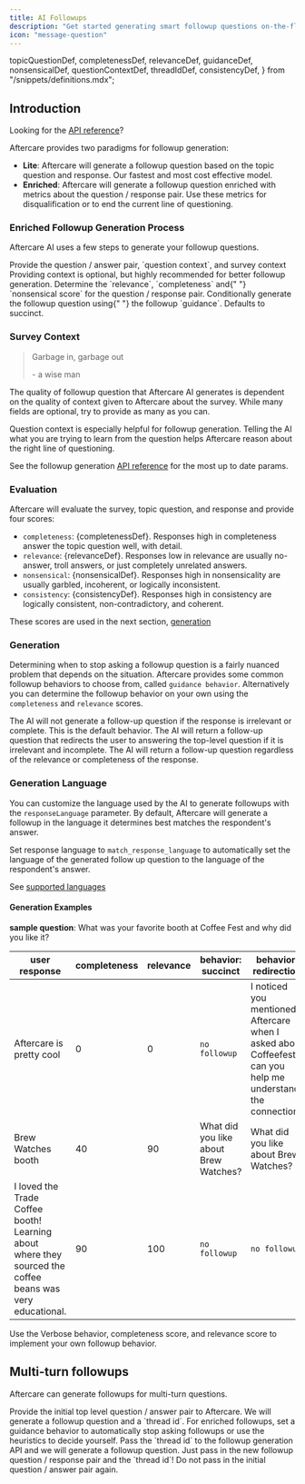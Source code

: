 ```yaml
---
title: AI Followups
description: "Get started generating smart followup questions on-the-fly using AI"
icon: "message-question"
---
```


  topicQuestionDef,
  completenessDef,
  relevanceDef,
  guidanceDef,
  nonsensicalDef,
  questionContextDef,
  threadIdDef,
  consistencyDef,
} from "/snippets/definitions.mdx";

## Introduction

<Tip>Looking for the [API reference](/api-reference/followups/create)?</Tip>

Aftercare provides two paradigms for followup generation:

- **Lite**: Aftercare will generate a followup question based on the topic question and response. Our fastest and most cost effective model.
- **Enriched**: Aftercare will generate a followup question enriched with metrics about the question / response pair. Use these metrics for disqualification or to end the current line of questioning.

### Enriched Followup Generation Process

Aftercare AI uses a few steps to generate your followup questions.

<Steps>
  <Step title="Survey Context">
    Provide the question / answer pair, <Tooltip tip={questionContextDef}>`question context`</Tooltip>, and survey context
    <Note>Providing context is optional, but highly recommended for better followup generation.</Note>

  </Step>
  <Step title="Evaluate">
    Determine the <Tooltip tip={relevanceDef}>`relevance`</Tooltip>, <Tooltip tip={completenessDef}>`completeness`</Tooltip> and{" "}
    <Tooltip tip={nonsensicalDef}>`nonsensical score`</Tooltip> for the question / response pair.
  </Step>
  <Step title="Generate">
    Conditionally generate the followup question using{" "} the followup
    <Tooltip tip={guidanceDef}>`guidance`</Tooltip>. Defaults to succinct. 
  </Step>
</Steps>

### Survey Context

> Garbage in, garbage out
>
> \- a wise man

The quality of followup question that Aftercare AI generates is dependent on the quality of context given to Aftercare about the survey.
While many fields are optional, try to provide as many as you can.

<Tip>
  Question context is especially helpful for followup generation. Telling the AI
  what you are trying to learn from the question helps Aftercare reason about
  the right line of questioning.
</Tip>

See the followup generation [API reference](/api-reference/followups/create) for the most up to date params.

### Evaluation

Aftercare will evaluate the survey, topic question, and response and provide four scores:

- `completeness`: {completenessDef}. Responses high in completeness answer the topic question well, with detail.
- `relevance`: {relevanceDef}. Responses low in relevance are usually no-answer, troll answers, or just completely unrelated answers.
- `nonsensical`: {nonsensicalDef}. Responses high in nonsensicality are usually garbled, incoherent, or logically inconsistent.
- `consistency`: {consistencyDef}. Responses high in consistency are logically consistent, non-contradictory, and coherent. 

These scores are used in the next section, [generation](/followups#generation)

### Generation

Determining when to stop asking a followup question is a fairly nuanced problem that depends on the situation. Aftercare provides some common followup behaviors to choose from, called `guidance behavior`. Alternatively you can determine the followup behavior on your own using the `completeness` and `relevance` scores.

<CardGroup cols={3}>
  <Card title="Succinct (default)" icon="pencil">
    The AI will not generate a follow-up question if the response is irrelevant
    or complete. This is the default behavior.
  </Card>
  <Card title="Redirection" icon="person-walking-arrow-loop-left">
    The AI will return a follow-up question that redirects the user to answering
    the top-level question if it is irrelevant and incomplete.
  </Card>
  <Card title="Verbose" icon="comment-dots">
    The AI will return a follow-up question regardless of the relevance or
    completeness of the response.
  </Card>
</CardGroup>

### Generation Language

You can customize the language used by the AI to generate followups with the `responseLanguage` parameter. By default, Aftercare will generate a followup in the language it determines best matches the respondent's answer.

Set response language to `match_response_language` to automatically set the language of the generated follow up question to the language of the respondent's answer.

<Tip>See [supported languages](/languages)</Tip>

#### Generation Examples

**sample question**: What was your favorite booth at Coffee Fest and why did you like it?

| **user response**                                                                                        | **completeness** | **relevance** | **behavior: succinct**                | **behavior: redirection**                                                                                   | **behavior: verbose**                                                                                       |
| -------------------------------------------------------------------------------------------------------- | ---------------- | ------------- | ------------------------------------- | ----------------------------------------------------------------------------------------------------------- | ----------------------------------------------------------------------------------------------------------- |
| Aftercare is pretty cool                                                                                 | 0                | 0             | `no followup`                         | I noticed you mentioned Aftercare when I asked about Coffeefest, can you help me understand the connection? | I noticed you mentioned Aftercare when I asked about Coffeefest, can you help me understand the connection? |
| Brew Watches booth                                                                                       | 40               | 90            | What did you like about Brew Watches? | What did you like about Brew Watches?                                                                       | What did you like about Brew Watches?                                                                       |
| I loved the Trade Coffee booth! Learning about where they sourced the coffee beans was very educational. | 90               | 100           | `no followup`                         | `no followup`                                                                                               | What specifically did you learn about coffee sourcing at the Trade Coffee booth?                            |

<Tip>
  Use the Verbose behavior, completeness score, and relevance score to implement
  your own followup behavior.
</Tip>

## Multi-turn followups

Aftercare can generate followups for multi-turn questions. 

<Steps>
  <Step title="Send the initial question">
    Provide the initial top level question / answer pair to Aftercare. We will generate a followup question and a <Tooltip tip={threadIdDef}>`thread id`</Tooltip>.
  </Step>
  <Step title="Decide when to stop">
    For enriched followups, set a guidance behavior to automatically stop asking followups or use the heuristics to decide yourself. 
  </Step>
  <Step title="Generate">
    Pass the `thread id` to the followup generation API and we will generate a followup question. 
    <Warning>
      Just pass in the new followup question / response pair and the `thread id`! Do not pass in the initial question / answer pair again.
    </Warning>
  </Step>
</Steps>
